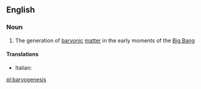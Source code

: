 ==English==

===Noun===
{{wikipedia}}
{{en-noun|-}}

# {{label|en|physics|astronomy}} The generation of [[baryonic]] [[matter]] in the early moments of the [[Big Bang]]

====Translations====
{{trans-top|generation of baryonic matter}}
* Italian: {{t|it|bariogenesi|f}}
{{trans-mid}}
{{trans-bottom}}

[[pl:baryogenesis]]